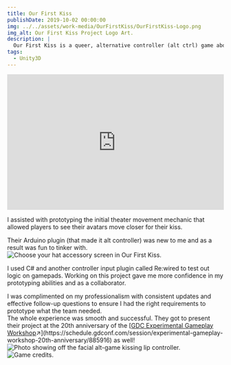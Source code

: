 ```yaml
---
title: Our First Kiss
publishDate: 2019-10-02 00:00:00
img: ../../assets/work-media/OurFirstKiss/OurFirstKiss-Logo.png
img_alt: Our First Kiss Project Logo Art.
description: |
  Our First Kiss is a queer, alternative controller (alt ctrl) game about timing your first kiss on a date at the movies while under the scrutiny of the rest of the audience.
tags:
  - Unity3D
---
```



<Aside 
  emoji="💋 "
  title="Role: Unity Developer"
  involvement="2.5 months"
  tools="Unity3D, Re:Wired"
  status="Released"
  developer="Student Team"
/>

<div class="iframe-container">
  <iframe width="100%" height="315" src="https://www.youtube.com/embed/C0DstMu-0qQ?si=0Q1xA8Zv3OW_ZQCF" title="Our First Kiss Trailer" frameborder="0" allow="accelerometer; autoplay; clipboard-write; encrypted-media; gyroscope; picture-in-picture; web-share" allowfullscreen></iframe>
</div>


I assisted with prototyping the initial theater movement mechanic that allowed players to see their avatars move closer for their kiss.

<div className="flex-container">
Their Arduino plugin (that made it alt controller) was new to me and as a result was fun to tinker with.
</div>

<div className="flex-container">
  <img class="lightbox-image" src="../../assets/work-media/OurFirstKiss/OurFirstKiss-ChooseYourAccessory.png" alt="Choose your hat accessory screen in Our First Kiss." />
  <p>I used C# and another controller input plugin called Re:wired to test out logic on gamepads. Working on this project gave me more confidence in my prototyping abilities and as a collaborator.</p>
</div>

<div className="flex-container">
  I was complimented on my professionalism with consistent updates and effective follow-up questions to ensure I had the right requirements to prototype what the team needed.
</div>

<div className="flex-container">
  The whole experience was smooth and successful. They got to present their project at the 20th anniversary of the [<u>GDC Experimental Gameplay Workshop</u>↗](https://schedule.gdconf.com/session/experimental-gameplay-workshop-20th-anniversary/885916) as well!
</div>

<div className="flex-container">
  <img class="lightbox-image" src="../../assets/work-media/OurFirstKiss/OurFirstKiss-AltControllers.png" alt="Photo showing off the facial alt-game kissing lip controller." />
  <img class="lightbox-image" src="../../assets/work-media/OurFirstKiss/OurFirstKiss-Credits.png" alt="Game credits." />
</div>

